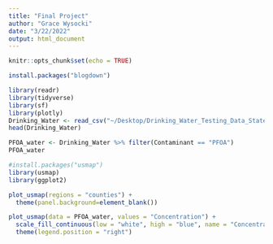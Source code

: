```yaml
---
title: "Final Project"
author: "Grace Wysocki"
date: "3/22/2022"
output: html_document
---
```


```r
knitr::opts_chunk$set(echo = TRUE)
```

```r
install.packages("blogdown")
```

```r
library(readr)
library(tidyverse)
library(sf)
library(plotly)
Drinking_Water <- read_csv("~/Desktop/Drinking_Water_Testing_Data_State_01-03-2022_0.csv")
head(Drinking_Water)
```

```r
PFOA_water <- Drinking_Water %>% filter(Contaminant == "PFOA") 
PFOA_water

#install.packages("usmap")
library(usmap) 
library(ggplot2) 

plot_usmap(regions = "counties") + 
  theme(panel.background=element_blank())

plot_usmap(data = PFOA_water, values = "Concentration") + 
  scale_fill_continuous(low = "white", high = "blue", name = "Concentration of Contamination", label = scales::comma) + +
  theme(legend.position = "right")
```

